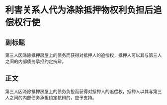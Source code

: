 # 利害关系人代为涤除抵押物权利负担后追偿权行使
## 副标题
第三人因涤除抵押房屋上的债务而获得对抵押人的追偿权，抵押人可以其与第三人之间的内部债务承担约定抗辩。
## 正文
第三人因涤除抵押房屋上的债务负担而获得对抵押人的追偿权，抵押人以其与第三人之间的内部债务承担约定抗辩的，应予支持。